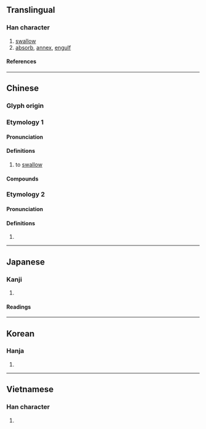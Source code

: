 {{also|呑}}
{{character info}}
==Translingual==

===Han character===
{{Han char|rn=30|rad=口|as=04|sn=7|four=20603|canj=MKR|ids=⿱天口}}

# [[swallow]]
# [[absorb]], [[annex]], [[engulf]]

====References====
{{Han ref|kx=0177.180|dkj=03329|dj=0395.020|hdz=10585.040|uh=541E}}

----

==Chinese==
{{zh-forms|alt=呑}}

===Glyph origin===
{{Han etym}}

===Etymology 1===

====Pronunciation====
{{zh-pron
|m=tūn
|m-s=ten1
|c=tan1
|c-t=
|g=
|h=pfs=thûn
|j=
|md=
|mn=thun
|mn-t=
|w=
|x=
|mc=1
|oc=2
|cat=v
}}

====Definitions====
{{zh-hanzi}}

# to [[swallow]]

====Compounds====
{{zh-der|吞併|吞剝|吞吃|吞服|吞滅|吞沒|吞聲|吞食|吞蝕|吞噬|吞噬細胞|吞吐|吞吐量|吞嚥|吞雲吐霧|吞佔|吞舟之魚|狼吞虎嚥|吞炭|吞舟|吞煙|吞劍|并吞|半吐半吞|囫圇吞棗|吞恨|吞聲屏氣|慢慢吞吞|慢吞吞|吞聲忍讓|急吞|壯氣吞牛|忍氣吞聲|吞氣|吞刀刮腸|布立吞族|吞聲忍氣|吞吐含蓄|天狗吞月|侵吞|併吞|吞炭漆身|吞吞吐吐|嚥苦吞甘|吞花臥酒|吞聲飲泣|吞聲飲氣|吞牛|吞吐其辭|吞刀吐火|半吞半吐|吞金|吞舌|巴蛇吞象|私吞|氣吞山河|狼吞虎咽|氣忍聲吞|漆身吞炭|打一個吞|溫吞吞|獨吞|氣吞牛斗|服氣吞露|生吞活剝|狼吞虎噬|杜口吞聲|活剝生吞|茹泣吞悲|鯨吞虎噬|網漏吞舟|臥雪吞氈|齧雪吞氈|飲恨吞聲|鉗口吞舌|飲泣吞聲|聲吞氣忍|齧蘗吞針|餓虎吞羊|鯨吞|輕吞慢吐|飲氣吞聲|虎咽狼吞|雲吞|鶻崙吞棗|蠶食鯨吞|蛇吞象|虎踞鯨吞|依吞布拉克}}

===Etymology 2===
{{zh-forms|alt=吴}}

====Pronunciation====
{{zh-pron
|m=Tiān
|c=
|mc=2
|oc=1
|ma=Zh-tun.ogg
|dial=n
|cat=
}}

====Definitions====
{{zh-hanzi}}

# {{surname|zh}}

{{zh-cat|Intermediate}}

----

==Japanese==

===Kanji===
{{ja-kanji|grade=|rs=口04}}

# {{rfdef|ja|sort=口04}}

====Readings====
{{ja-readings
|on=どん, とん, てん
|kun=の-む
}}

----

==Korean==

===Hanja===
{{ko-hanja|hangeul=[[탄]]|rv=tan|mr=t'an}}

# {{rfdef|ko|sort=口04}}

----

==Vietnamese==

===Han character===
{{vi-readings|reading=[[thôn]], [[xôn]]|rs=口04}}

# {{rfdef|vi|sort=口04}}